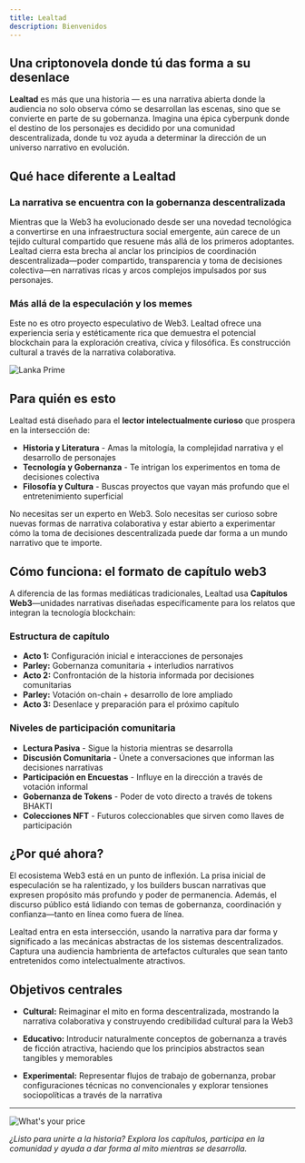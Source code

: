 ```yaml
---
title: Lealtad
description: Bienvenidos
---
```


## Una criptonovela donde tú das forma a su desenlace

**Lealtad** es más que una historia — es una narrativa abierta donde la audiencia no solo observa cómo se desarrollan las escenas, sino que se convierte en parte de su gobernanza. Imagina una épica cyberpunk donde el destino de los personajes es decidido por una comunidad descentralizada, donde tu voz ayuda a determinar la dirección de un universo narrativo en evolución.

## Qué hace diferente a Lealtad

### La narrativa se encuentra con la gobernanza descentralizada
Mientras que la Web3 ha evolucionado desde ser una novedad tecnológica a convertirse en una infraestructura social emergente, aún carece de un tejido cultural compartido que resuene más allá de los primeros adoptantes. Lealtad cierra esta brecha al anclar los principios de coordinación descentralizada—poder compartido, transparencia y toma de decisiones colectiva—en narrativas ricas y arcos complejos impulsados por sus personajes.

### Más allá de la especulación y los memes
Este no es otro proyecto especulativo de Web3. Lealtad ofrece una experiencia seria y estéticamente rica que demuestra el potencial blockchain para la exploración creativa, cívica y filosófica. Es construcción cultural a través de la narrativa colaborativa.

<Image 
    src="/images/skyline.jpg" 
    alt="Lanka Prime"
    width={2044} 
    height={1908} 
    className="mx-auto"
/>

## Para quién es esto

Lealtad está diseñado para el **lector intelectualmente curioso** que prospera en la intersección de:
- **Historia y Literatura** - Amas la mitología, la complejidad narrativa y el desarrollo de personajes
- **Tecnología y Gobernanza** - Te intrigan los experimentos en toma de decisiones colectiva
- **Filosofía y Cultura** - Buscas proyectos que vayan más profundo que el entretenimiento superficial

No necesitas ser un experto en Web3. Solo necesitas ser curioso sobre nuevas formas de narrativa colaborativa y estar abierto a experimentar cómo la toma de decisiones descentralizada puede dar forma a un mundo narrativo que te importe.

## Cómo funciona: el formato de capítulo web3

A diferencia de las formas mediáticas tradicionales, Lealtad usa **Capítulos Web3**—unidades narrativas diseñadas específicamente para los relatos que integran la tecnología blockchain:

### Estructura de capítulo
- **Acto 1:** Configuración inicial e interacciones de personajes
- **Parley:** Gobernanza comunitaria + interludios narrativos
- **Acto 2:** Confrontación de la historia informada por decisiones comunitarias
- **Parley:** Votación on-chain + desarrollo de lore ampliado
- **Acto 3:** Desenlace y preparación para el próximo capítulo

### Niveles de participación comunitaria
- **Lectura Pasiva** - Sigue la historia mientras se desarrolla  
- **Discusión Comunitaria** - Únete a conversaciones que informan las decisiones narrativas  
- **Participación en Encuestas** - Influye en la dirección a través de votación informal  
- **Gobernanza de Tokens** - Poder de voto directo a través de tokens BHAKTI  
- **Colecciones NFT** - Futuros coleccionables que sirven como llaves de participación  

## ¿Por qué ahora?

El ecosistema Web3 está en un punto de inflexión. La prisa inicial de especulación se ha ralentizado, y los builders buscan narrativas que expresen propósito más profundo y poder de permanencia. Además, el discurso público está lidiando con temas de gobernanza, coordinación y confianza—tanto en línea como fuera de línea.

Lealtad entra en esta intersección, usando la narrativa para dar forma y significado a las mecánicas abstractas de los sistemas descentralizados. Captura una audiencia hambrienta de artefactos culturales que sean tanto entretenidos como intelectualmente atractivos.

## Objetivos centrales

- **Cultural:** Reimaginar el mito en forma descentralizada, mostrando la narrativa colaborativa y construyendo credibilidad cultural para la Web3

- **Educativo:** Introducir naturalmente conceptos de gobernanza a través de ficción atractiva, haciendo que los principios abstractos sean tangibles y memorables

- **Experimental:** Representar flujos de trabajo de gobernanza, probar configuraciones técnicas no convencionales y explorar tensiones sociopolíticas a través de la narrativa

---

<Image 
    src="/images/lealtad-banner.png" 
    alt="What's your price"
    width={1500} 
    height={500} 
    className="mx-auto"
/>

*¿Listo para unirte a la historia? Explora los capítulos, participa en la comunidad y ayuda a dar forma al mito mientras se desarrolla.*


